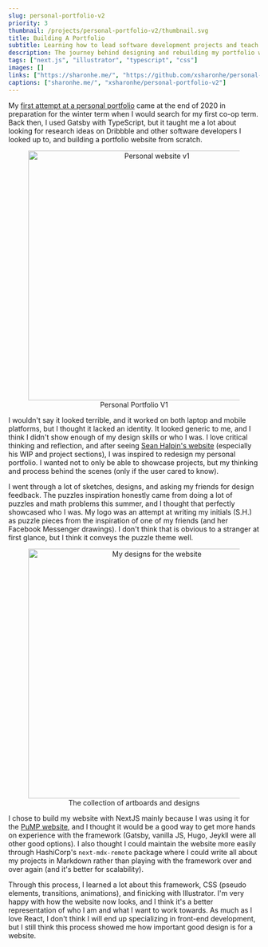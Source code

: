 ```yaml
---
slug: personal-portfolio-v2
priority: 3
thumbnail: /projects/personal-portfolio-v2/thumbnail.svg
title: Building A Portfolio
subtitle: Learning how to lead software development projects and teach people how to code 
description: The journey behind designing and rebuilding my portfolio with a focus on an unique design made accomplished by Illustrator and svgs! Learning how to master my CSS.
tags: ["next.js", "illustrator", "typescript", "css"]
images: []
links: ["https://sharonhe.me/", "https://github.com/xsharonhe/personal-portfolio-v2"]
captions: ["sharonhe.me/", "xsharonhe/personal-portfolio-v2"]
---
```

<div>

My <a href="https://github.com/xsharonhe/personal-portfolio" target="_blank" rel="noopener noreferrer">first attempt at a personal portfolio</a> came at the end of 2020 in preparation for
the winter term when I would search for my first co-op term. Back then, I used Gatsby
with TypeScript, but it taught me a lot about looking for research ideas on Dribbble
and other software developers I looked up to, and building a portfolio website from scratch.

<div align="center">
    <figure>
        <img src="/projects/personal-portfolio-v2/rendition-1.png" alt="Personal website v1" width="500"/>
        <figcaption>Personal Portfolio V1</figcaption>
    </figure>
</div>

I wouldn't say it looked terrible, and it worked on both laptop and mobile platforms, but I thought it lacked an identity.
It looked generic to me, and I think I didn't show enough of my design skills or who I was. 
I love critical thinking and reflection, and after seeing <a href="https://www.seanhalpin.design/" target="_blank" rel="noopener noreferrer">
Sean Halpin's website</a> (especially his WIP and project sections), I was inspired to redesign my
personal portfolio. I wanted not to only be able to showcase projects, but my thinking and process
behind the scenes (only if the user cared to know).


I went through a lot of sketches, designs, and asking my friends for design feedback. The puzzles
inspiration honestly came from doing a lot of puzzles and math problems this summer, and I thought
that perfectly showcased who I was. My logo was an attempt at writing my initials (S.H.) as puzzle 
pieces from the inspiration of one of my friends (and her Facebook Messenger drawings). I don't think that
is obvious to a stranger at first glance, but I think it conveys the puzzle theme well.

<div align="center">
    <figure>
        <img src="/projects/personal-portfolio-v2/designs.png" alt="My designs for the website" width="500"/>
        <figcaption>The collection of artboards and designs</figcaption>
    </figure>
</div>

I chose to build my website with NextJS mainly because I was using it for 
the <a href="/projects/pump-redesign">PuMP website</a>, and I thought it would be a good way to get
more hands on experience with the framework (Gatsby, vanilla JS, Hugo, Jeykll were all other good options).
I also thought I could maintain the website more easily through HashiCorp's ```next-mdx-remote``` package where I could
write all about my projects in Markdown rather than playing with the framework over
and over again (and it's better for scalability).

Through this process, I learned a lot about this framework, CSS (pseudo elements, transitions,
animations), and finicking with Illustrator. I'm very happy with how the website now looks, and
I think it's a better representation of who I am and what I want to work towards. As much
as I love React, I don't think I will end up specializing in front-end development, but I still 
think this process showed me how important good design is for a website.

</div>
